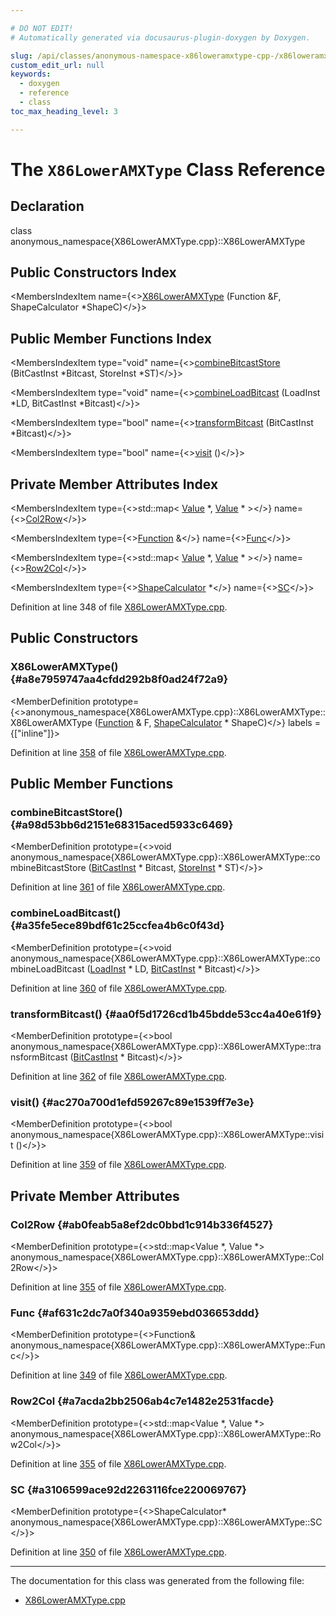 ```yaml
---

# DO NOT EDIT!
# Automatically generated via docusaurus-plugin-doxygen by Doxygen.

slug: /api/classes/anonymous-namespace-x86loweramxtype-cpp-/x86loweramxtype
custom_edit_url: null
keywords:
  - doxygen
  - reference
  - class
toc_max_heading_level: 3

---
```





# The `X86LowerAMXType` Class Reference

<DoxygenPage pluginConfig={pluginConfig}>



## Declaration

<CodeBlock>class anonymous_namespace{X86LowerAMXType.cpp}::X86LowerAMXType</CodeBlock>

## Public Constructors Index

<MembersIndex>

<MembersIndexItem
  name={<><a href="#a8e7959747aa4cfdd292b8f0ad24f72a9">X86LowerAMXType</a> (Function &amp;F, ShapeCalculator &#42;ShapeC)</>}>
</MembersIndexItem>

</MembersIndex>

## Public Member Functions Index

<MembersIndex>

<MembersIndexItem
  type="void"
  name={<><a href="#a98d53bb6d2151e68315aced5933c6469">combineBitcastStore</a> (BitCastInst &#42;Bitcast, StoreInst &#42;ST)</>}>
</MembersIndexItem>

<MembersIndexItem
  type="void"
  name={<><a href="#a35fe5ece89bdf61c25ccfea4b6c0f43d">combineLoadBitcast</a> (LoadInst &#42;LD, BitCastInst &#42;Bitcast)</>}>
</MembersIndexItem>

<MembersIndexItem
  type="bool"
  name={<><a href="#aa0f5d1726cd1b45bdde53cc4a40e61f9">transformBitcast</a> (BitCastInst &#42;Bitcast)</>}>
</MembersIndexItem>

<MembersIndexItem
  type="bool"
  name={<><a href="#ac270a700d1efd59267c89e1539ff7e3e">visit</a> ()</>}>
</MembersIndexItem>

</MembersIndex>

## Private Member Attributes Index

<MembersIndex>

<MembersIndexItem
  type={<>std::map&lt; <a href="/docs/api/classes/llvm/value">Value</a> &#42;, <a href="/docs/api/classes/llvm/value">Value</a> &#42; &gt;</>}
  name={<><a href="#ab0feab5a8ef2dc0bbd1c914b336f4527">Col2Row</a></>}>
</MembersIndexItem>

<MembersIndexItem
  type={<><a href="/docs/api/classes/llvm/function">Function</a> &amp;</>}
  name={<><a href="#af631c2dc7a0f340a9359ebd036653ddd">Func</a></>}>
</MembersIndexItem>

<MembersIndexItem
  type={<>std::map&lt; <a href="/docs/api/classes/llvm/value">Value</a> &#42;, <a href="/docs/api/classes/llvm/value">Value</a> &#42; &gt;</>}
  name={<><a href="#a7acda2bb2506ab4c7e1482e2531facde">Row2Col</a></>}>
</MembersIndexItem>

<MembersIndexItem
  type={<><a href="/docs/api/classes/shapecalculator">ShapeCalculator</a> &#42;</>}
  name={<><a href="#a3106599ace92d2263116fce220069767">SC</a></>}>
</MembersIndexItem>

</MembersIndex>


Definition at line 348 of file <a href="/docs/api/files/lib/lib/target/lib/target/x86/x86loweramxtype-cpp">X86LowerAMXType.cpp</a>.

<SectionDefinition>

## Public Constructors

### X86LowerAMXType() {#a8e7959747aa4cfdd292b8f0ad24f72a9}

<MemberDefinition
  prototype={<>anonymous&#95;namespace&#123;X86LowerAMXType.cpp&#125;::X86LowerAMXType::X86LowerAMXType (<a href="/docs/api/classes/llvm/function">Function</a> &amp; F, <a href="/docs/api/classes/shapecalculator">ShapeCalculator</a> &#42; ShapeC)</>}
  labels = {["inline"]}>

Definition at line <a href="/docs/api/files/lib/lib/target/lib/target/x86/x86loweramxtype-cpp/#l00358">358</a> of file <a href="/docs/api/files/lib/lib/target/lib/target/x86/x86loweramxtype-cpp">X86LowerAMXType.cpp</a>.
</MemberDefinition>

</SectionDefinition>

<SectionDefinition>

## Public Member Functions

### combineBitcastStore() {#a98d53bb6d2151e68315aced5933c6469}

<MemberDefinition
  prototype={<>void anonymous&#95;namespace&#123;X86LowerAMXType.cpp&#125;::X86LowerAMXType::combineBitcastStore (<a href="/docs/api/classes/llvm/bitcastinst">BitCastInst</a> &#42; Bitcast, <a href="/docs/api/classes/llvm/storeinst">StoreInst</a> &#42; ST)</>}>

Definition at line <a href="/docs/api/files/lib/lib/target/lib/target/x86/x86loweramxtype-cpp/#l00361">361</a> of file <a href="/docs/api/files/lib/lib/target/lib/target/x86/x86loweramxtype-cpp">X86LowerAMXType.cpp</a>.
</MemberDefinition>

### combineLoadBitcast() {#a35fe5ece89bdf61c25ccfea4b6c0f43d}

<MemberDefinition
  prototype={<>void anonymous&#95;namespace&#123;X86LowerAMXType.cpp&#125;::X86LowerAMXType::combineLoadBitcast (<a href="/docs/api/classes/llvm/loadinst">LoadInst</a> &#42; LD, <a href="/docs/api/classes/llvm/bitcastinst">BitCastInst</a> &#42; Bitcast)</>}>

Definition at line <a href="/docs/api/files/lib/lib/target/lib/target/x86/x86loweramxtype-cpp/#l00360">360</a> of file <a href="/docs/api/files/lib/lib/target/lib/target/x86/x86loweramxtype-cpp">X86LowerAMXType.cpp</a>.
</MemberDefinition>

### transformBitcast() {#aa0f5d1726cd1b45bdde53cc4a40e61f9}

<MemberDefinition
  prototype={<>bool anonymous&#95;namespace&#123;X86LowerAMXType.cpp&#125;::X86LowerAMXType::transformBitcast (<a href="/docs/api/classes/llvm/bitcastinst">BitCastInst</a> &#42; Bitcast)</>}>

Definition at line <a href="/docs/api/files/lib/lib/target/lib/target/x86/x86loweramxtype-cpp/#l00362">362</a> of file <a href="/docs/api/files/lib/lib/target/lib/target/x86/x86loweramxtype-cpp">X86LowerAMXType.cpp</a>.
</MemberDefinition>

### visit() {#ac270a700d1efd59267c89e1539ff7e3e}

<MemberDefinition
  prototype={<>bool anonymous&#95;namespace&#123;X86LowerAMXType.cpp&#125;::X86LowerAMXType::visit ()</>}>

Definition at line <a href="/docs/api/files/lib/lib/target/lib/target/x86/x86loweramxtype-cpp/#l00359">359</a> of file <a href="/docs/api/files/lib/lib/target/lib/target/x86/x86loweramxtype-cpp">X86LowerAMXType.cpp</a>.
</MemberDefinition>

</SectionDefinition>

<SectionDefinition>

## Private Member Attributes

### Col2Row {#ab0feab5a8ef2dc0bbd1c914b336f4527}

<MemberDefinition
  prototype={<>std::map&lt;Value &#42;, Value &#42;&gt; anonymous&#95;namespace&#123;X86LowerAMXType.cpp&#125;::X86LowerAMXType::Col2Row</>}>

Definition at line <a href="/docs/api/files/lib/lib/target/lib/target/x86/x86loweramxtype-cpp/#l00355">355</a> of file <a href="/docs/api/files/lib/lib/target/lib/target/x86/x86loweramxtype-cpp">X86LowerAMXType.cpp</a>.
</MemberDefinition>

### Func {#af631c2dc7a0f340a9359ebd036653ddd}

<MemberDefinition
  prototype={<>Function&amp; anonymous&#95;namespace&#123;X86LowerAMXType.cpp&#125;::X86LowerAMXType::Func</>}>

Definition at line <a href="/docs/api/files/lib/lib/target/lib/target/x86/x86loweramxtype-cpp/#l00349">349</a> of file <a href="/docs/api/files/lib/lib/target/lib/target/x86/x86loweramxtype-cpp">X86LowerAMXType.cpp</a>.
</MemberDefinition>

### Row2Col {#a7acda2bb2506ab4c7e1482e2531facde}

<MemberDefinition
  prototype={<>std::map&lt;Value &#42;, Value &#42;&gt; anonymous&#95;namespace&#123;X86LowerAMXType.cpp&#125;::X86LowerAMXType::Row2Col</>}>

Definition at line <a href="/docs/api/files/lib/lib/target/lib/target/x86/x86loweramxtype-cpp/#l00355">355</a> of file <a href="/docs/api/files/lib/lib/target/lib/target/x86/x86loweramxtype-cpp">X86LowerAMXType.cpp</a>.
</MemberDefinition>

### SC {#a3106599ace92d2263116fce220069767}

<MemberDefinition
  prototype={<>ShapeCalculator&#42; anonymous&#95;namespace&#123;X86LowerAMXType.cpp&#125;::X86LowerAMXType::SC</>}>

Definition at line <a href="/docs/api/files/lib/lib/target/lib/target/x86/x86loweramxtype-cpp/#l00350">350</a> of file <a href="/docs/api/files/lib/lib/target/lib/target/x86/x86loweramxtype-cpp">X86LowerAMXType.cpp</a>.
</MemberDefinition>

</SectionDefinition>

<hr/>

The documentation for this class was generated from the following file:

<ul>
<li><a href="/docs/api/files/lib/lib/target/lib/target/x86/x86loweramxtype-cpp">X86LowerAMXType.cpp</a></li>
</ul>

</DoxygenPage>
